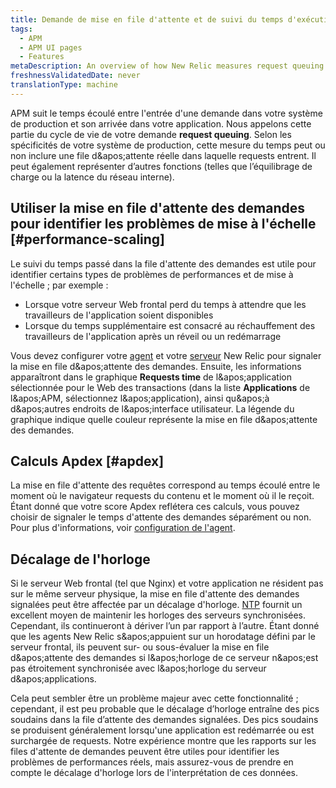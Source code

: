 ```yaml
---
title: Demande de mise en file d'attente et de suivi du temps d'exécution du frontend
tags:
  - APM
  - APM UI pages
  - Features
metaDescription: An overview of how New Relic measures request queuing and time spent in frontend web servers and load balancers.
freshnessValidatedDate: never
translationType: machine
---
```


APM suit le temps écoulé entre l&apos;entrée d&apos;une demande dans votre système de production et son arrivée dans votre application. Nous appelons cette partie du cycle de vie de votre demande <DNT>**request queuing**</DNT>. Selon les spécificités de votre système de production, cette mesure du temps peut ou non inclure une file d&amp;apos;attente réelle dans laquelle requests entrent. Il peut également représenter d’autres fonctions (telles que l’équilibrage de charge ou la latence du réseau interne).

## Utiliser la mise en file d&apos;attente des demandes pour identifier les problèmes de mise à l&apos;échelle [#performance-scaling]

Le suivi du temps passé dans la file d&apos;attente des demandes est utile pour identifier certains types de problèmes de performances et de mise à l&apos;échelle ; par exemple :

* Lorsque votre serveur Web frontal perd du temps à attendre que les travailleurs de l&apos;application soient disponibles
* Lorsque du temps supplémentaire est consacré au réchauffement des travailleurs de l&apos;application après un réveil ou un redémarrage

Vous devez configurer votre [agent](/docs/features/configuring-request-queue-reporting) et votre [serveur](/docs/features/request-queue-server-configuration-examples) New Relic pour signaler la mise en file d&amp;apos;attente des demandes. Ensuite, les informations apparaîtront dans le graphique <DNT>**Requests time**</DNT> de l&amp;apos;application sélectionnée pour le Web des transactions (dans la liste <DNT>**Applications**</DNT> de l&amp;apos;APM, sélectionnez l&amp;apos;application), ainsi qu&amp;apos;à d&amp;apos;autres endroits de l&amp;apos;interface utilisateur. La légende du graphique indique quelle couleur représente la mise en file d&amp;apos;attente des demandes.

## Calculs Apdex [#apdex]

La mise en file d&apos;attente des requêtes correspond au temps écoulé entre le moment où le navigateur requests du contenu et le moment où il le reçoit. Étant donné que votre score Apdex reflétera ces calculs, vous pouvez choisir de signaler le temps d&apos;attente des demandes séparément ou non. Pour plus d&apos;informations, voir [configuration de l&apos;agent](/docs/features/configuring-request-queue-reporting).

## Décalage de l&apos;horloge

Si le serveur Web frontal (tel que Nginx) et votre application ne résident pas sur le même serveur physique, la mise en file d&apos;attente des demandes signalées peut être affectée par un décalage d&apos;horloge. [NTP](http://www.ntp.org/ "Le lien s'ouvre dans une nouvelle fenêtre") fournit un excellent moyen de maintenir les horloges des serveurs synchronisées. Cependant, ils continueront à dériver l’un par rapport à l’autre. Étant donné que les agents New Relic s&amp;apos;appuient sur un horodatage défini par le serveur frontal, ils peuvent sur- ou sous-évaluer la mise en file d&amp;apos;attente des demandes si l&amp;apos;horloge de ce serveur n&amp;apos;est pas étroitement synchronisée avec l&amp;apos;horloge du serveur d&amp;apos;applications.

Cela peut sembler être un problème majeur avec cette fonctionnalité ; cependant, il est peu probable que le décalage d’horloge entraîne des pics soudains dans la file d’attente des demandes signalées. Des pics soudains se produisent généralement lorsqu&apos;une application est redémarrée ou est surchargée de requests. Notre expérience montre que les rapports sur les files d&apos;attente de demandes peuvent être utiles pour identifier les problèmes de performances réels, mais assurez-vous de prendre en compte le décalage d&apos;horloge lors de l&apos;interprétation de ces données.